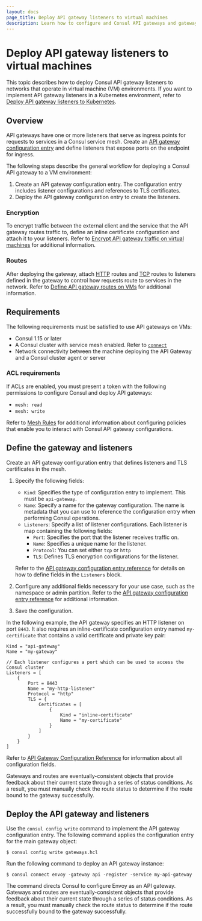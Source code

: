 ```yaml
---
layout: docs
page_title: Deploy API gateway listeners to virtual machines
description: Learn how to configure and Consul API gateways and gateway listeners on virtual machines so that you can enable ingress requests to services in your service mesh in VM environments.
---
```


# Deploy API gateway listeners to virtual machines

This topic describes how to deploy Consul API gateway listeners to networks that operate in virtual machine (VM) environments. If you want to implement API gateway listeners in a Kubernetes environment, refer to [Deploy API gateway listeners to Kubernetes](/consul/docs/connect/gateways/api-gateway/deploy/listeners-k8s).

## Overview

API gateways have one or more listeners that serve as ingress points for requests to services in a Consul service mesh. Create an [API gateway configuration entry](/consul/docs/connect/config-entries/api-gateway) and define listeners that expose ports on the endpoint for ingress.

The following steps describe the general workflow for deploying a Consul API gateway to a VM environment:

1. Create an API gateway configuration entry. The configuration entry includes listener configurations and references to TLS certificates.
1. Deploy the API gateway configuration entry to create the listeners.

### Encryption

To encrypt traffic between the external client and the service that the API gateway routes traffic to, define an inline certificate configuration and attach it to your listeners. Refer to [Encrypt API gateway traffic on virtual machines](/consul/docs/connect/gateways/api-gateway/secure-traffic/encrypt-vms) for additional information.

### Routes

After deploying the gateway, attach [HTTP](/consul/docs/connect/config-entries/http-route) routes and [TCP](/consul/docs/connect/config-entries/tcp-route) routes to listeners defined in the gateway to control how requests route to services in the network. Refer to [Define API gateway routes on VMs](/consul/docs/connect/gateways/api-gateway/define-routes/routes-vms) for additional information.

## Requirements

The following requirements must be satisfied to use API gateways on VMs:

- Consul 1.15 or later
- A Consul cluster with service mesh enabled. Refer to [`connect`](/consul/docs/agent/config/config-files#connect)
- Network connectivity between the machine deploying the API Gateway and a
  Consul cluster agent or server

### ACL requirements

If ACLs are enabled, you must present a token with the following permissions to
configure Consul and deploy API gateways:

- `mesh: read`
- `mesh: write`

Refer to [Mesh Rules](/consul/docs/security/acl/acl-rules#mesh-rules) for
additional information about configuring policies that enable you to interact
with Consul API gateway configurations.

## Define the gateway and listeners

Create an API gateway configuration entry that defines listeners and TLS certificates
in the mesh.

1. Specify the following fields:
	- `Kind`: Specifies the type of configuration entry to implement. This must be `api-gateway`. 
  	- `Name`:  Specify a name for the gateway configuration. The name is metadata that you can use to reference the configuration entry when performing Consul operations.
	- `Listeners`: Specify a list of listener configurations. Each listener is map containing the following fields:
    	- `Port`: Specifies the port that the listener receives traffic on.
		- `Name`: Specifies a unique name for the listener.
		- `Protocol`: You can set either `tcp` or `http`
		- `TLS`: Defines TLS encryption configurations for the listener. 

	Refer to the [API gateway configuration entry reference](/consul/docs/connect/config-entries/api-gateway) for details on how to define fields in the `Listeners` block. 
1. Configure any additional fields necessary for your use case, such as the namespace or admin partition. Refer to the [API gateway configuration entry reference](/consul/docs/connect/config-entries/api-gateway) for additional information.
1. Save the configuration.

In the following example, the API gateway specifies an HTTP listener on port `8443`. It also requires an inline-certificate configuration entry named `my-certificate` that contains a valid certificate and private key pair:

```hcl
Kind = "api-gateway"
Name = "my-gateway"

// Each listener configures a port which can be used to access the Consul cluster
Listeners = [
	{
		Port = 8443
		Name = "my-http-listener"
		Protocol = "http"
		TLS = {
			Certificates = [
				{
					Kind = "inline-certificate"
					Name = "my-certificate"
				}
			]
		}
	}
]
```

Refer to [API Gateway Configuration Reference](/consul/docs/connect/gateways/api-gateway/configuration/api-gateway) for
information about all configuration fields.

Gateways and routes are eventually-consistent objects that provide feedback
about their current state through a series of status conditions. As a result,
you must manually check the route status to determine if the route
bound to the gateway successfully.

## Deploy the API gateway and listeners

Use the `consul config write` command to implement the API gateway configuration entry. The following command applies the configuration entry for the main gateway object:

```shell-session
$ consul config write gateways.hcl
```

Run the following command to deploy an API gateway instance:

```shell-session
$ consul connect envoy -gateway api -register -service my-api-gateway
```

The command directs Consul to configure Envoy as an API gateway. Gateways and routes are eventually-consistent objects that provide feedback about their current state through a series of status conditions. As a result, you must manually check the route status to determine if the route successfully bound to the gateway successfully.
